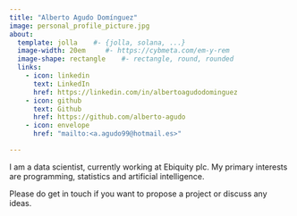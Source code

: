 ```yaml
---
title: "Alberto Agudo Domínguez"
image: personal_profile_picture.jpg
about:
  template: jolla    #- {jolla, solana, ...}
  image-width: 20em     #- https://cybmeta.com/em-y-rem
  image-shape: rectangle    #- rectangle, round, rounded
  links:
    - icon: linkedin
      text: LinkedIn
      href: https://linkedin.com/in/albertoagudodominguez
    - icon: github
      text: Github
      href: https://github.com/alberto-agudo
    - icon: envelope
      href: "mailto:<a.agudo99@hotmail.es>"

---
```


I am a data scientist, currently working at Ebiquity plc. 
My primary interests are programming, statistics and artificial intelligence. 

Please do get in touch if you want to propose a project or discuss any ideas.

